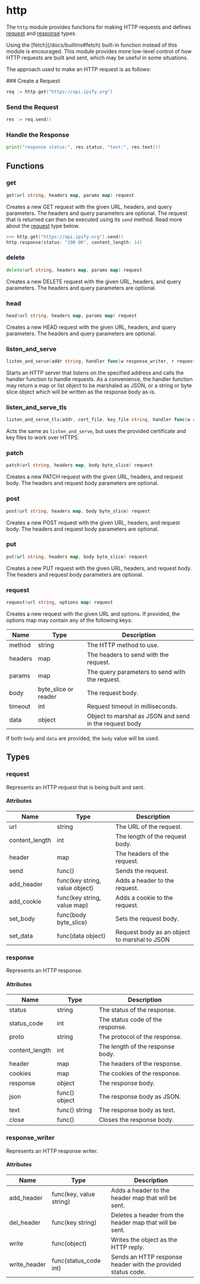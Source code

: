 
# http

The `http` module provides functions for making HTTP requests and defines
[request](#request-1) and [response](#response) types.

<Callout type="info" emoji="ℹ️">
    Using the [fetch](/docs/builtins#fetch) built-in function instead of this
    module is encouraged. This module provides more low-level control of how
    HTTP requests are built and sent, which may be useful in some situations.
</Callout>

The approach used to make an HTTP request is as follows:

<Steps>
### Create a Request

```go copy
req := http.get("https://api.ipify.org")
```

### Send the Request

```go copy
res := req.send()
```

### Handle the Response

```go copy
print("response status:", res.status, "text:", res.text())
```

</Steps>

## Functions

### get

```go filename="Function signature"
get(url string, headers map, params map) request
```

Creates a new GET request with the given URL, headers, and query parameters. The
headers and query parameters are optional. The request that is returned can then
be executed using its `send` method. Read more about the [request](#request)
type below.

```go copy filename="Example"
>>> http.get("https://api.ipify.org").send()
http.response(status: "200 OK", content_length: 14)
```

### delete

```go filename="Function signature"
delete(url string, headers map, params map) request
```

Creates a new DELETE request with the given URL, headers, and query parameters.
The headers and query parameters are optional.

### head

```go filename="Function signature"
head(url string, headers map, params map) request
```

Creates a new HEAD request with the given URL, headers, and query parameters.
The headers and query parameters are optional.

### listen_and_serve

```go filename="Function signature"
listen_and_serve(addr string, handler func(w response_writer, r request))
```

Starts an HTTP server that listens on the specified address and calls the
handler function to handle requests. As a convenience, the handler function
may return a map or list object to be marshaled as JSON, or a string or byte
slice object which will be written as the response body as-is.

### listen_and_serve_tls

```go filename="Function signature"
listen_and_serve_tls(addr, cert_file, key_file string, handler func(w response_writer, r request))
```

Acts the same as `listen_and_serve`, but uses the provided certificate and key
files to work over HTTPS.

### patch

```go filename="Function signature"
patch(url string, headers map, body byte_slice) request
```

Creates a new PATCH request with the given URL, headers, and request body.
The headers and request body parameters are optional.

### post

```go filename="Function signature"
post(url string, headers map, body byte_slice) request
```

Creates a new POST request with the given URL, headers, and request body.
The headers and request body parameters are optional.

### put

```go filename="Function signature"
put(url string, headers map, body byte_slice) request
```

Creates a new PUT request with the given URL, headers, and request body.
The headers and request body parameters are optional.

### request

```go filename="Function signature"
request(url string, options map) request
```

Creates a new request with the given URL and options. If provided, the options
map may contain any of the following keys:

| Name    | Type                 | Description                                            |
| ------- | -------------------- | ------------------------------------------------------ |
| method  | string               | The HTTP method to use.                                |
| headers | map                  | The headers to send with the request.                  |
| params  | map                  | The query parameters to send with the request.         |
| body    | byte_slice or reader | The request body.                                      |
| timeout | int                  | Request timeout in milliseconds.                       |
| data    | object               | Object to marshal as JSON and send in the request body |

If both `body` and `data` are provided, the `body` value will be used.

## Types

### request

Represents an HTTP request that is being built and sent.

#### Attributes

| Name           | Type                           | Description                                  |
| -------------- | ------------------------------ | -------------------------------------------- |
| url            | string                         | The URL of the request.                      |
| content_length | int                            | The length of the request body.              |
| header         | map                            | The headers of the request.                  |
| send           | func()                         | Sends the request.                           |
| add_header     | func(key string, value object) | Adds a header to the request.                |
| add_cookie     | func(key string, value map)    | Adds a cookie to the request.                |
| set_body       | func(body byte_slice)          | Sets the request body.                       |
| set_data       | func(data object)              | Request body as an object to marshal to JSON |

### response

Represents an HTTP response.

#### Attributes

| Name           | Type          | Description                      |
| -------------- | ------------- | -------------------------------- |
| status         | string        | The status of the response.      |
| status_code    | int           | The status code of the response. |
| proto          | string        | The protocol of the response.    |
| content_length | int           | The length of the response body. |
| header         | map           | The headers of the response.     |
| cookies        | map           | The cookies of the response.     |
| response       | object        | The response body.               |
| json           | func() object | The response body as JSON.       |
| text           | func() string | The response body as text.       |
| close          | func()        | Closes the response body.        |

### response_writer

Represents an HTTP response writer.

#### Attributes

| Name         | Type                    | Description                                                  |
| ------------ | ----------------------- | ------------------------------------------------------------ |
| add_header   | func(key, value string) | Adds a header to the header map that will be sent.           |
| del_header   | func(key string)        | Deletes a header from the header map that will be sent.      |
| write        | func(object)            | Writes the object as the HTTP reply.                         |
| write_header | func(status_code int)   | Sends an HTTP response header with the provided status code. |
